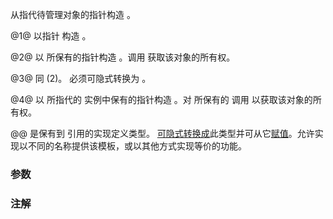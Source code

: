 {{cpp/memory/auto_ptr/title|auto_ptr}}
{{cpp/memory/auto_ptr/navbar}}
{{dcl begin}}
{{dcl|deprecated=c++11|removed=c++17|num=1|1=
explicit auto_ptr( X* p = 0 ) throw();
}}
{{dcl|deprecated=c++11|removed=c++17|num=2|
auto_ptr( auto_ptr&amp; r ) throw();
}}
{{dcl|deprecated=c++11|removed=c++17|num=3|
template&lt; class Y &gt;
auto_ptr( auto_ptr&lt;Y&gt;&amp; r ) throw();
}}
{{dcl|deprecated=c++11|removed=c++17|num=4|
auto_ptr( auto_ptr_ref&lt;X&gt; m ) throw();
}}
{{dcl end}}

从指代待管理对象的指针构造 {{tt|auto_ptr}}。

@1@ 以指针 {{c|p}} 构造 {{tt|auto_ptr}}。

@2@ 以 {{c|r}} 所保有的指针构造 {{tt|auto_ptr}}。调用 {{c|r.release()}} 获取该对象的所有权。

@3@ 同 (2)。{{c|Y*}} 必须可隐式转换为 {{c|T*}}。

@4@ 以 {{c|m}} 所指代的 {{tt|auto_ptr}} 实例中保有的指针构造 {{tt|auto_ptr}}。对 {{c|m}} 所保有的 {{tt|auto_ptr p}} 调用 {{c|p.release()}} 以获取该对象的所有权。

@@ {{tt|auto_ptr_ref}} 是保有到 {{tt|auto_ptr}} 引用的实现定义类型。{{lc|std::auto_ptr}} [[cpp/memory/auto_ptr/operator auto_ptr|可隐式转换成]]此类型并可从它[[cpp/memory/auto_ptr/operator=|赋值]]。允许实现以不同的名称提供该模板，或以其他方式实现等价的功能。

===参数===
{{par begin}}
{{par|p|指向待管理对象的指针}}
{{par|r|另一 {{tt|auto_ptr}}，从它传递所有权}}
{{par|m|保有到 {{tt|auto_ptr}} 的引用的实现定义类型对象}}
{{par end}}

===注解===
{{cpp/memory/auto_ptr/auto_ptr_ref_note}}

{{langlinks|en|es|ja|ru}}
